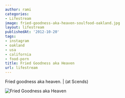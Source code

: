 ```yaml
---
author: rami
categories:
- Lifestream
image: fried-goodness-aka-heaven-soulfood-oakland.jpg
layout: lifestream
publishedAt: '2012-10-20'
tags:
- instagram
- oakland
- usa
- california
- food-porn
title: Fried Goodness aka Heaven
url: lifestream
---
```


Fried goodness aka heaven. | (at Scends)

![Fried Goodness aka Heaven](/assets/images/content/lifestream/fried-goodness-aka-heaven-soulfood-oakland.jpg)